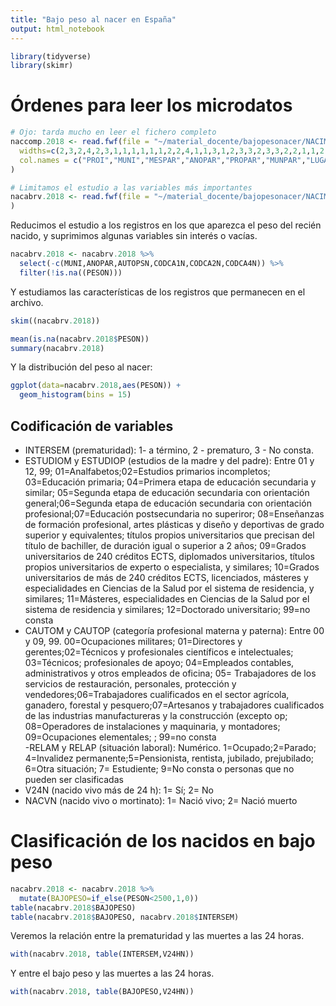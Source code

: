```yaml
---
title: "Bajo peso al nacer en España"
output: html_notebook
---
```

```r
library(tidyverse)
library(skimr)
```

# Órdenes para leer los microdatos

```r
# Ojo: tarda mucho en leer el fichero completo
naccomp.2018 <- read.fwf(file = "~/material_docente/bajopesonacer/NACIMI.ANONIMI.A2018.ESTPR.txt",
  widths=c(2,3,2,4,2,3,1,1,1,1,1,1,2,2,4,1,1,3,1,2,3,3,2,3,3,2,2,1,1,2,4,1,1,2,4,2,2,2,4,2,3,3,1,1,3,2,4,1,1,3,1,2,3,3,1,2,3,3,2,2,1,1,1,1,1,1,1,1,1,1,1,1,1,1,1,2,2,2,2,2,3,3,2,1,1,3,1,4,1,1,1,1,1,2,1,1,2,2,1,1,1,15),
  col.names = c("PROI","MUNI","MESPAR","ANOPAR","PROPAR","MUNPAR","LUGARPA","ASISTIDO","MULTIPLI","NORMA","CESAREA","INTERSEM","SEMANAS","MESNACM","AÑONACM","NACIOEM","NACIOXM","PAISNACM","CUANNACM","PROMA","MUNMA","PAISNXM","PROREM","MUNREM","PAISRXM","ESTUDIOM","CAUTOM","ECIVM","CASPNM","MESMAT","AÑOMAT","PHECHO","ESTABLE1","MESEST1","AÑOEST1","NUMH","NUMHV","MESHAN","AÑOHAN","PROHANTE","MUNHANTE","PAISHANTX","NACIOEHA","NACIOXHA","PAISNAHA","MESNACP","AÑONACP","NACIOEP","NACIOXP","PAISNACP","CUANNACP","PROPA","MUNPA","PAISNXP","DONDEP","PROREP","MUNREP","PAISRXP","ESTUDIOP","CAUTOP","TMUNIN","TMUNNM","TMUNNP","TMUNNHA","TMUNRM","TMUNRP","TPAISNACIMIENTOMADRE","TPAISNACIMIENTOPADRE","TPAISNACIMIENTOHIJOANTE","TPAISRMADRE","TPAISRPADRE","TPAISNACIONALIDADMADRE","TPAISNACIONALIDADPADRE","TPAISNACIONALIDADHIJOANT","TPAISNACIONALIDADNACIDO","EDADM","EDADMM","EDADMREL","ANOCA","ANOREL","INIHA","BLANCOS","EDADP","NACIOEN","NACIOXN","PAISNACN","SEXO","PESON","V24HN","NACVN","AUTOPSN","MUERN","CODCA1N","CODCA2N","CODCA4N","CLASIF","SORDENV","NUMHVT","TMUNPAR","RELAM","RELAP","BLANCO"),
)
```

```r
# Limitamos el estudio a las variables más importantes
nacabrv.2018 <- read.fwf(file = "~/material_docente/bajopesonacer/NACIMI.ANONIMI.A2018.ESTPR.txt",       widths=c(2,3,2,4,-6,1,1,1,1,1,2,-28,2,2,1,-67,2,2,-38,1,4,1,1,1,1,1,2,1,1,2,2,-1,1,1,-15),col.names = c("PROI","MUNI","MESPAR","ANOPAR","ASISTIDO","MULTIPLI","NORMA","CESAREA","INTERSEM","SEMANAS","ESTUDIOM","CAUTOM","ECIVM","ESTUDIOP","CAUTOP","SEXO","PESON","V24HN","NACVN","AUTOPSN","MUERN","CODCA1N","CODCA2N","CODCA4N","CLASIF","SORDENV","NUMHVT", "RELAM","RELAP")
)
```

Reducimos el estudio a los registros en los que aparezca el peso del recién nacido, y suprimimos algunas variables sin interés o vacías.

```r
nacabrv.2018 <- nacabrv.2018 %>% 
  select(-c(MUNI,ANOPAR,AUTOPSN,CODCA1N,CODCA2N,CODCA4N)) %>% 
  filter(!is.na((PESON)))
```

Y estudiamos las características de los registros que permanecen en el archivo.
```r
skim((nacabrv.2018))
```

```r
mean(is.na(nacabrv.2018$PESON))
summary(nacabrv.2018)
```

Y la distribución del peso al nacer:
```r
ggplot(data=nacabrv.2018,aes(PESON)) +
  geom_histogram(bins = 15)
```

## Codificación de variables
- INTERSEM (prematuridad): 1- a término, 2 - prematuro, 3 - No consta.  
- ESTUDIOM y ESTUDIOP (estudios de la madre y del padre): Entre 01 y 12, 99; 01=Analfabetos;02=Estudios primarios incompletos; 03=Educación primaria; 04=Primera etapa de educación secundaria y similar; 05=Segunda etapa de educación secundaria con orientación general;06=Segunda etapa de educación secundaria con orientación profesional;07=Educación postsecundaria no superiror; 08=Enseñanzas de formación profesional, artes plásticas y diseño y deportivas de grado superior y equivalentes; títulos propios universitarios que precisan del título de bachiller, de duración igual o superior a 2 años; 09=Grados universitarios de 240 créditos ECTS, diplomados universitarios, títulos propios universitarios de experto o especialista, y similares; 10=Grados universitarios de más de 240 créditos ECTS, licenciados, másteres y especialidades en Ciencias de la Salud por el sistema de residencia, y similares; 11=Másteres, especialidades en Ciencias de la Salud por el sistema de residencia y similares; 12=Doctorado universitario; 99=no consta  
- CAUTOM y CAUTOP (categoría profesional materna y paterna): Entre 00 y 09, 99. 00=Ocupaciones militares; 01=Directores y gerentes;02=Técnicos y profesionales científicos e intelectuales; 03=Técnicos; profesionales de apoyo; 04=Empleados contables, administrativos y otros empleados de oficina; 05= Trabajadores de los servicios de restauración, personales, protección y vendedores;06=Trabajadores cualificados en el sector agrícola, ganadero, forestal y pesquero;07=Artesanos y trabajadores cualificados de las industrias manufactureras y la construcción (excepto op; 08=Operadores de instalaciones y maquinaria, y montadores; 09=Ocupaciones elementales; ; 99=no consta  
-RELAM y RELAP (situación laboral): Numérico. 1=Ocupado;2=Parado; 4=Invalidez permanente;5=Pensionista, rentista, jubilado, prejubilado; 6=Otra situación; 7= Estudiente; 9=No consta o personas que no pueden ser clasificadas  
- V24N (nacido vivo más de 24 h): 1= Sí; 2= No  
- NACVN (nacido vivo o mortinato): 1= Nació vivo; 2= Nació muerto  

# Clasificación de los nacidos en bajo peso
```r
nacabrv.2018 <- nacabrv.2018 %>%
  mutate(BAJOPESO=if_else(PESON<2500,1,0))
table(nacabrv.2018$BAJOPESO)
table(nacabrv.2018$BAJOPESO, nacabrv.2018$INTERSEM)
```
Veremos la relación entre la prematuridad y las muertes a las 24 horas.
```r
with(nacabrv.2018, table(INTERSEM,V24HN))
```

Y entre el bajo peso y las muertes a las 24 horas.
```r
with(nacabrv.2018, table(BAJOPESO,V24HN))

```

